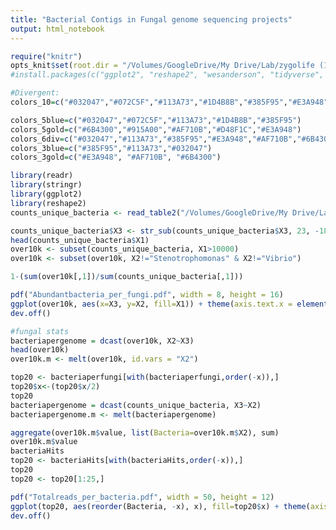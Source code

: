 ```yaml
---
title: "Bacterial Contigs in Fungal genome sequencing projects"
output: html_notebook
---
```


```r
require("knitr")
opts_knit$set(root.dir = "/Volumes/GoogleDrive/My Drive/Lab/zygolife (1)/")
#install.packages(c("ggplot2", "reshape2", "wesanderson", "tidyverse", "readxl", "VennDiagram", "vegan", "GGally", "network", "sna", "igraph"))
```

```r
#Divergent:
colors_10=c("#032047","#072C5F","#113A73","#1D4B8B","#385F95","#E3A948","#D48F1C","#AF710B","#915A00","#6B4300")

colors_5blue=c("#032047","#072C5F","#113A73","#1D4B8B","#385F95")
colors_5gold=c("#6B4300","#915A00","#AF710B","#D48F1C","#E3A948")
colors_6div=c("#032047","#113A73","#385F95","#E3A948","#AF710B","#6B4300")
colors_3blue=c("#385F95","#113A73","#032047")
colors_3gold=c("#E3A948", "#AF710B", "#6B4300")
```

```r
library(readr)
library(stringr)
library(ggplot2)
library(reshape2)
counts_unique_bacteria <- read_table2("/Volumes/GoogleDrive/My Drive/Lab/zygolife (1)/counts_unique_bacteria2.out", col_names = FALSE)

counts_unique_bacteria$X3 <- str_sub(counts_unique_bacteria$X3, 23, -18)
head(counts_unique_bacteria$X1)
over10k <- subset(counts_unique_bacteria, X1>10000)
over10k <- subset(over10k, X2!="Stenotrophomonas" & X2!="Vibrio")

1-(sum(over10k[,1])/sum(counts_unique_bacteria[,1]))

pdf("Abundantbacteria_per_fungi.pdf", width = 8, height = 16)
ggplot(over10k, aes(x=X3, y=X2, fill=X1)) + theme(axis.text.x = element_text(angle=90, vjust=.1, hjust=1)) + geom_tile()+ guides(fill=guide_legend(title="Number of Reads")) + xlab("Fungal Genome") + ylab("Reads") + scale_fill_gradient(high="#113A73", low="#AF710B")+ coord_flip() 
dev.off()

#fungal stats
bacteriapergenome = dcast(over10k, X2~X3)
head(over10k)
over10k.m <- melt(over10k, id.vars = "X2")

top20 <- bacteriaperfungi[with(bacteriaperfungi,order(-x)),]
top20$x<-(top20$x/2)
top20
bacteriapergenome = dcast(counts_unique_bacteria, X3~X2)
bacteriapergenome.m <- melt(bacteriapergenome)

aggregate(over10k.m$value, list(Bacteria=over10k.m$X2), sum)
over10k.m$value
bacteriaHits
top20 <- bacteriaHits[with(bacteriaHits,order(-x)),]
top20
top20 <- top20[1:25,]

pdf("Totalreads_per_bacteria.pdf", width = 50, height = 12)
ggplot(top20, aes(reorder(Bacteria, -x), x), fill=top20$x) + theme(axis.text.x = element_text(angle = 90, vjust=.1, hjust=1)) + geom_bar(stat = "identity") + scale_fill_gradient(low="#113A73", high="#AF710B")
dev.off()

```


